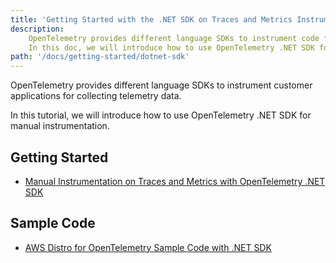 ```yaml
---
title: 'Getting Started with the .NET SDK on Traces and Metrics Instrumentation'
description:
    OpenTelemetry provides different language SDKs to instrument code for collecting telemetry data in the application.
    In this doc, we will introduce how to use OpenTelemetry .NET SDK for traces and metrics instrumentation in the application
path: '/docs/getting-started/dotnet-sdk'
---
```



OpenTelemetry provides different language SDKs to instrument customer applications for collecting telemetry data.

In this tutorial, we will introduce how to use OpenTelemetry .NET SDK for manual instrumentation.

<SectionSeparator />

## Getting Started

* [Manual Instrumentation on Traces and Metrics with OpenTelemetry .NET SDK](/docs/getting-started/dotnet-sdk/manual-instr)


## Sample Code

* [AWS Distro for OpenTelemetry Sample Code with .NET SDK](https://github.com/aws-observability/aws-otel-community/tree/master/sample-apps/dotnet-sample-app)
